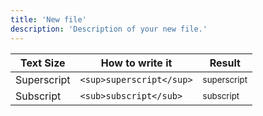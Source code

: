 ```yaml
---
title: 'New file'
description: 'Description of your new file.'
---
```


| Text Size   | How to write it          | Result                 |
| ----------- | ------------------------ | ---------------------- |
| Superscript | `<sup>superscript</sup>` | <sup>superscript</sup> |
| Subscript   | `<sub>subscript</sub>`   | <sub>subscript</sub>   |